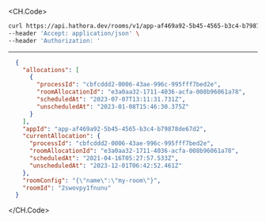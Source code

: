 
<CH.Code>
```bash Example Request
curl https://api.hathora.dev/rooms/v1/app-af469a92-5b45-4565-b3c4-b79878de67d2/info/2swovpy1fnunu \
--header 'Accept: application/json' \
--header 'Authorization: '
```
---

```json Example Response
  {
    "allocations": [
      {
        "processId": "cbfcddd2-0006-43ae-996c-995fff7bed2e",
        "roomAllocationId": "e3a0aa32-1711-4036-acfa-008b96061a78",
        "scheduledAt": "2023-07-07T13:11:31.731Z",
        "unscheduledAt": "2023-01-08T15:46:30.375Z"
      }
    ],
    "appId": "app-af469a92-5b45-4565-b3c4-b79878de67d2",
    "currentAllocation": {
      "processId": "cbfcddd2-0006-43ae-996c-995fff7bed2e",
      "roomAllocationId": "e3a0aa32-1711-4036-acfa-008b96061a78",
      "scheduledAt": "2021-04-16T05:27:57.533Z",
      "unscheduledAt": "2023-12-01T06:42:52.461Z"
    },
    "roomConfig": "{\"name\":\"my-room\"}",
    "roomId": "2swovpy1fnunu"
  }
```
</CH.Code>
